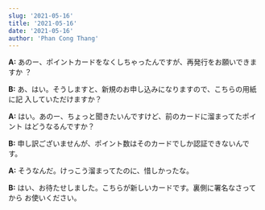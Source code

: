 ```yaml
---
slug: '2021-05-16'
title: '2021-05-16'
date: '2021-05-16'
author: 'Phan Cong Thang'
---
```


**A:** あのー、ポイントカードをなくしちゃったんですが、再発行をお願いできますか
？

**B:** あ、はい。そうしますと、新規のお申し込みになりますので、こちらの用紙に記
入していただけますか？

**A:** はい。あのー、ちょっと聞きたいんですけど、前のカードに溜まってたポイント
はどうなるんですか？

**B:** 申し訳ございませんが、ポイント数はそのカードでしか認証できないんです。

**A:** そうなんだ。けっこう溜まってたのに、惜しかったな。

**B:** はい、お待たせしました。こちらが新しいカードです。裏側に署名なさってから
お使いください。

